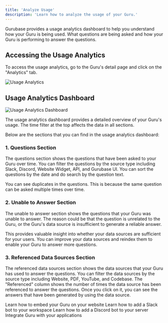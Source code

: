 ```yaml
---
title: 'Analyze Usage'
description: 'Learn how to analyze the usage of your Guru.'
---
```


Gurubase provides a usage analytics dashboard to help you understand how your Guru is being used. What questions are being asked and how your Guru is performing to answer the questions.


## Accessing the Usage Analytics

To access the usage analytics, go to the Guru's detail page and click on the "Analytics" tab.

<Frame>
  <img src="/images/analytics-button.png" alt="Usage Analytics" />
</Frame>

## Usage Analytics Dashboard
<Frame>
  <img src="/images/analytics-dasborad-preview.png" alt="Usage Analytics Dashboard" />
</Frame>

The usage analytics dashboard provides a detailed overview of your Guru's usage. The time filter at the top affects the data in all sections. 

Below are the sections that you can find in the usage analytics dashboard:

### 1. Questions Section

The questions section shows the questions that have been asked to your Guru over time. You can filter the questions by the source type including Slack, Discord, Website Widget, API, and Gurubase UI. You can sort the questions by the date and do search by the question text.

<Note>
  You can see duplicates in the questions. This is because the same question can be asked multiple times over time.
</Note>

### 2. Unable to Answer Section

The unable to answer section shows the questions that your Guru was unable to answer. The reason could be that the question is unrelated to the Guru, or the Guru's data source is insufficient to generate a reliable answer. 

This provides valuable insight into whether your data sources are sufficient for your users. You can improve your data sources and reindex them to enable your Guru to answer more questions.

### 3. Referenced Data Sources Section

The referenced data sources section shows the data sources that your Guru has used to answer the questions. You can filter the data sources by the source type including Website, PDF, YouTube, and Codebase. The "Referenced" column shows the number of times the data source has been referenced to answer the questions. Once you click on it, you can see the answers that have been generated by using the data source.

<CardGroup cols={2}>
  <Card
    title="Add Widget to Your Site"
    icon="code"
    href="/integrations/website-widget"
  >
    Learn how to embed your Guru on your website
  </Card>
  <Card
    title="Add Slack Bot to Your Workspace"
    icon="slack"
    href="/integrations/slack-bot"
  >
    Learn how to add a Slack bot to your workspace
  </Card>
  <Card
    title="Add Discord Bot to Your Server"
    icon="discord"
    href="/integrations/discord-bot"
  >
    Learn how to add a Discord bot to your server
  </Card>
  <Card
    title="API Integration"
    icon="plug"
    href="/api-reference/introduction"
  >
    Integrate Guru with your applications
  </Card>
</CardGroup>
